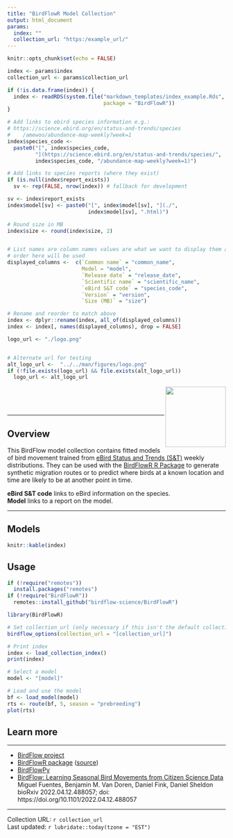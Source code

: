 ```yaml
---
title: "BirdFlowR Model Collection"
output: html_document
params:
  index: ""
  collection_url: "https:/example_url/"
---
```


```r
knitr::opts_chunk$set(echo = FALSE)

index <- params$index
collection_url <- params$collection_url

if (!is.data.frame(index)) {
  index <- readRDS(system.file("markdown_templates/index_example.Rds",
                               package = "BirdFlowR"))
}

# Add links to ebird species information e.g.:
# https://science.ebird.org/en/status-and-trends/species
#    /amewoo/abundance-map-weekly?week=1
index$species_code <-
  paste0("[", index$species_code,
         "](https://science.ebird.org/en/status-and-trends/species/",
         index$species_code, "/abundance-map-weekly?week=1)")

# Add links to species reports (where they exist)
if (is.null(index$report_exists))
  sv <- rep(FALSE, nrow(index)) # fallback for development

sv <- index$report_exists
index$model[sv] <- paste0("[", index$model[sv], "](./",
                          index$model[sv], ".html)")

# Round size in MB
index$size <- round(index$size, 2)


# List names are column names values are what we want to display them as
# order here will be used
displayed_columns <-  c(`Common name` = "common_name",
                        Model = "model",
                        `Release date` = "release_date",
                        `Scientific name` = "scientific_name",
                        `eBird S&T code` = "species_code",
                        `Version` = "version",
                        `Size (MB)` = "size")

# Rename and reorder to match above
index <- dplyr::rename(index, all_of(displayed_columns))
index <- index[, names(displayed_columns), drop = FALSE]

logo_url <- "./logo.png"


# Alternate url for testing
alt_logo_url <-  "../../man/figures/logo.png"
if (!file.exists(logo_url) && file.exists(alt_logo_url))
  logo_url <- alt_logo_url

```

<a href="https://birdflow-science.github.io/BirdFlowR/"><img src="`r logo_url`" align="right" height="139" /></a>

<br><br><br>
   
----

## Overview

This BirdFlow model collection contains fitted models of bird movement
trained from 
[eBird Status and Trends (S&T)](https://science.ebird.org/en/status-and-trends) 
weekly distributions. They can be
used with the 
[BirdFlowR R Package](https://birdflow-science.github.io/BirdFlowR/) to generate
synthetic migration routes or to 
predict where birds at a known location and time are likely to be at another 
point in time. 

**eBird S&T code** links to eBird information on the species.  
**Model** links to a report on the model.

----

## Models


```r
knitr::kable(index)
```


## Usage

```r

if (!require("remotes"))
  install.packages("remotes")
if (!require("BirdFlowR"))
  remotes::install_github("birdflow-science/BirdFlowR")

library(BirdFlowR)

# Set collection_url (only necessary if this isn't the default collection)
birdflow_options(collection_url = "[collection_url]")

# Print index
index <- load_collection_index()
print(index)

# Select a model
model <- "[model]"

# Load and use the model
bf <- load_model(model)
rts <- route(bf, 5, season = "prebreeding")
plot(rts)
```

## Learn more

----

- [BirdFlow project](https://birdflow-science.github.io/)  
- [BirdFlowR package](https://birdflow-science.github.io/BirdFlowR/) ([source](https://github.com/birdflow-science/BirdFlowR))
- [BirdFlowPy](https://github.com/birdflow-science/BirdFlowPy)
- [BirdFlow: Learning Seasonal Bird Movements from Citizen Science Data](https://www.biorxiv.org/content/10.1101/2022.04.12.488057v1) Miguel Fuentes, Benjamin M. Van Doren, Daniel Fink, Daniel Sheldon bioRxiv 2022.04.12.488057; doi: https://doi.org/10.1101/2022.04.12.488057


----

Collection URL: `r collection_url`  
Last updated: `r lubridate::today(tzone = "EST")`

